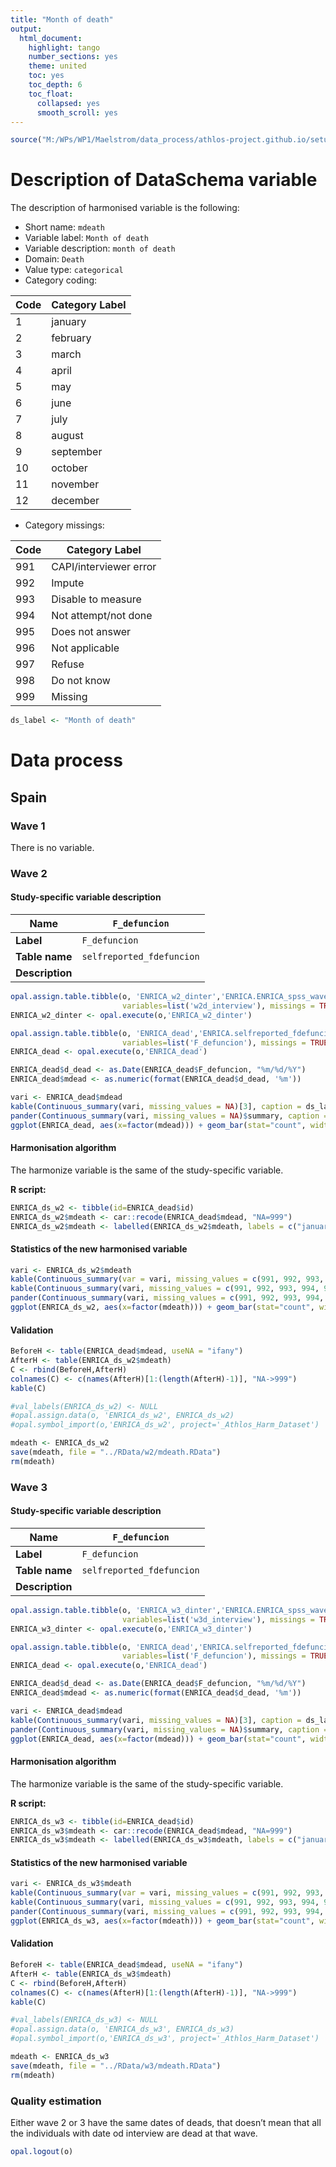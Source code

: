 ```yaml
---
title: "Month of death"
output:
  html_document:
    highlight: tango
    number_sections: yes
    theme: united
    toc: yes
    toc_depth: 6
    toc_float:
      collapsed: yes
      smooth_scroll: yes
---
```

  
<!-- ########################################################## --> 

<!-- # Installation, loading packages -->
<!-- **R script:** -->

```r
source("M:/WPs/WP1/Maelstrom/data_process/athlos-project.github.io/setup_laia.r")
```
<!-- ########################################################## --> 

# Description of DataSchema variable

The description of harmonised variable is the following:

* Short name: `mdeath`
* Variable label: `Month of death`
* Variable description: `month of death`
* Domain: `Death`
* Value type: `categorical`
* Category coding:

**Code** | **Category Label**
-------- | ------------------
1        | january
2        | february
3        | march 
4        | april
5        | may
6        | june
7        | july
8        | august
9        | september
10       | october
11       | november
12       | december

* Category missings: 

**Code** | **Category Label**
----| ------------------
991 | CAPI/interviewer error
992 | Impute
993 | Disable to measure
994 | Not attempt/not done
995 | Does not answer
996 | Not applicable
997 | Refuse
998 | Do not know
999 | Missing


```r
ds_label <- "Month of death"
```


# Data process

## Spain
    
### Wave 1 

There is no variable.




### Wave 2 

#### Study-specific variable description

| **Name** | `F_defuncion`|
|-|-|
| **Label** | `F_defuncion`|
| **Table name** | `selfreported_fdefuncion` |
| **Description** |  |

```r
opal.assign.table.tibble(o, 'ENRICA_w2_dinter','ENRICA.ENRICA_spss_wave2',
                         variables=list('w2d_interview'), missings = TRUE)
ENRICA_w2_dinter <- opal.execute(o,'ENRICA_w2_dinter')

opal.assign.table.tibble(o, 'ENRICA_dead','ENRICA.selfreported_fdefuncion',
                         variables=list('F_defuncion'), missings = TRUE)
ENRICA_dead <- opal.execute(o,'ENRICA_dead')

ENRICA_dead$d_dead <- as.Date(ENRICA_dead$F_defuncion, "%m/%d/%Y")
ENRICA_dead$mdead <- as.numeric(format(ENRICA_dead$d_dead, '%m'))
```

```r
vari <- ENRICA_dead$mdead
kable(Continuous_summary(vari, missing_values = NA)[3], caption = ds_label) 
pander(Continuous_summary(vari, missing_values = NA)$summary, caption = "Summary")
ggplot(ENRICA_dead, aes(x=factor(mdead))) + geom_bar(stat="count", width=0.4, fill="steelblue") + xlab(ds_label) + ylab("Frequency")
```

#### Harmonisation algorithm
The harmonize variable is the same of the study-specific variable.

**R script:**

```r
ENRICA_ds_w2 <- tibble(id=ENRICA_dead$id)
ENRICA_ds_w2$mdeath <- car::recode(ENRICA_dead$mdead, "NA=999")
ENRICA_ds_w2$mdeath <- labelled(ENRICA_ds_w2$mdeath, labels = c("january"=1, "february"=2, "march"=3, "april"=4, "may"=5, "june"=6, "july"=7, "august"=8, "september"=9, "october"=10, "november"=11, "december"=12, "Missing"=999, "Do not know"=998, "Refuse"=997, "Not applicable"=996, "Does not answer"=995,  "Not attempt not done"=994, "Disable to measure"=993, "Impute"=992, "CAPI interviewer error"=991))
```

#### Statistics of the new harmonised variable
```r
vari <- ENRICA_ds_w2$mdeath
kable(Continuous_summary(var = vari, missing_values = c(991, 992, 993, 994, 995, 996, 997, 998, 999))[3], caption = ds_label)
kable(Continuous_summary(vari, missing_values = c(991, 992, 993, 994, 995, 996, 997, 998, 999))[2], caption = "Values")
pander(Continuous_summary(vari, missing_values = c(991, 992, 993, 994, 995, 996, 997, 998, 999))$summary, caption = "Summary")
ggplot(ENRICA_ds_w2, aes(x=factor(mdeath))) + geom_bar(stat="count", width=0.4, fill="steelblue") + xlab(ds_label) + ylab("Frequency")
```

#### Validation
```r
BeforeH <- table(ENRICA_dead$mdead, useNA = "ifany")
AfterH <- table(ENRICA_ds_w2$mdeath)
C <- rbind(BeforeH,AfterH)
colnames(C) <- c(names(AfterH)[1:(length(AfterH)-1)], "NA->999")
kable(C)
```

```r
#val_labels(ENRICA_ds_w2) <- NULL
#opal.assign.data(o, 'ENRICA_ds_w2', ENRICA_ds_w2)
#opal.symbol_import(o,'ENRICA_ds_w2', project='_Athlos_Harm_Dataset')

mdeath <- ENRICA_ds_w2
save(mdeath, file = "../RData/w2/mdeath.RData")
rm(mdeath)
```




### Wave 3 

#### Study-specific variable description

| **Name** | `F_defuncion`|
|-|-|
| **Label** | `F_defuncion`|
| **Table name** | `selfreported_fdefuncion` |
| **Description** |  |


```r
opal.assign.table.tibble(o, 'ENRICA_w3_dinter','ENRICA.ENRICA_spss_wave3',
                         variables=list('w3d_interview'), missings = TRUE)
ENRICA_w3_dinter <- opal.execute(o,'ENRICA_w3_dinter')

opal.assign.table.tibble(o, 'ENRICA_dead','ENRICA.selfreported_fdefuncion',
                         variables=list('F_defuncion'), missings = TRUE)
ENRICA_dead <- opal.execute(o,'ENRICA_dead')

ENRICA_dead$d_dead <- as.Date(ENRICA_dead$F_defuncion, "%m/%d/%Y")
ENRICA_dead$mdead <- as.numeric(format(ENRICA_dead$d_dead, '%m'))
```

```r
vari <- ENRICA_dead$mdead
kable(Continuous_summary(vari, missing_values = NA)[3], caption = ds_label) 
pander(Continuous_summary(vari, missing_values = NA)$summary, caption = "Summary")
ggplot(ENRICA_dead, aes(x=factor(mdead))) + geom_bar(stat="count", width=0.4, fill="steelblue") + xlab(ds_label) + ylab("Frequency")
```

#### Harmonisation algorithm
The harmonize variable is the same of the study-specific variable.

**R script:**

```r
ENRICA_ds_w3 <- tibble(id=ENRICA_dead$id)
ENRICA_ds_w3$mdeath <- car::recode(ENRICA_dead$mdead, "NA=999")
ENRICA_ds_w3$mdeath <- labelled(ENRICA_ds_w3$mdeath, labels = c("january"=1, "february"=2, "march"=3, "april"=4, "may"=5, "june"=6, "july"=7, "august"=8, "september"=9, "october"=10, "november"=11, "december"=12, "Missing"=999, "Do not know"=998, "Refuse"=997, "Not applicable"=996, "Does not answer"=995,  "Not attempt not done"=994, "Disable to measure"=993, "Impute"=992, "CAPI interviewer error"=991))
```

#### Statistics of the new harmonised variable
```r
vari <- ENRICA_ds_w3$mdeath
kable(Continuous_summary(var = vari, missing_values = c(991, 992, 993, 994, 995, 996, 997, 998, 999))[3], caption = ds_label)
kable(Continuous_summary(vari, missing_values = c(991, 992, 993, 994, 995, 996, 997, 998, 999))[2], caption = "Values")
pander(Continuous_summary(vari, missing_values = c(991, 992, 993, 994, 995, 996, 997, 998, 999))$summary, caption = "Summary")
ggplot(ENRICA_ds_w3, aes(x=factor(mdeath))) + geom_bar(stat="count", width=0.4, fill="steelblue") + xlab(ds_label) + ylab("Frequency")
```

#### Validation
```r
BeforeH <- table(ENRICA_dead$mdead, useNA = "ifany")
AfterH <- table(ENRICA_ds_w3$mdeath)
C <- rbind(BeforeH,AfterH)
colnames(C) <- c(names(AfterH)[1:(length(AfterH)-1)], "NA->999")
kable(C)
```


```r
#val_labels(ENRICA_ds_w3) <- NULL
#opal.assign.data(o, 'ENRICA_ds_w3', ENRICA_ds_w3)
#opal.symbol_import(o,'ENRICA_ds_w3', project='_Athlos_Harm_Dataset')

mdeath <- ENRICA_ds_w3
save(mdeath, file = "../RData/w3/mdeath.RData")
rm(mdeath)

```

### Quality estimation
Either wave 2 or 3 have the same dates of deads, that doesn't mean that all the individuals with date od interview are dead at that wave. 



```r
opal.logout(o)
```
